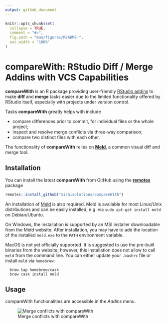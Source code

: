 ```yaml
---
output: github_document
---
```


<!-- README.md is generated from README.Rmd. Please edit that file -->

```r
knitr::opts_chunk$set(
  collapse = TRUE,
  comment = "#>",
  fig.path = "man/figures/README-",
  out.width = "100%"
)
```


# compareWith: RStudio Diff / Merge Addins with VCS Capabilities

**compareWith** is an R package providing user-friendly [RStudio addins](https://rstudio.github.io/rstudioaddins/) to make **diff** and **merge** tasks easier due to the limited functionality offered by RStudio itself, especially with projects under version control.

Tasks **compareWith** greatly helps with include

- compare differences prior to commit, for individual files or the whole project;
- inspect and resolve merge conflicts via three-way comparison;
- compare two distinct files with each other.

The functionality of **compareWith** relies on [**Meld**](http://meldmerge.org/), a common visual diff and merge tool.


## Installation

You can install the latest **compareWith** from GitHub using the [**remotes**](https://CRAN.R-project.org/package=remotes) package
```r
remotes::install_github("miraisolutions/compareWith")
```

An installation of [Meld](http://meldmerge.org) is also required. Meld is available for most Linux/Unix distributions and can be easily installed, e.g. via `sudo apt-get install meld` on Debian/Ubuntu.

On Windows, the installation is supported by an MSI installer downloadable from the Meld website. After installation, you may have to add the location of the installed `meld.exe` to the `PATH` environment variable.

MacOS is not yet officially supported. It is suggested to use the pre-built binaries from the website; however, this installation does not allow to call `meld` from the command line. You can either update your `.bashrc` file or install `meld` via `homebrew`:
```
  brew tap homebrew/cask
  brew cask install meld
```

## Usage

compareWith functionalities are accessible in the _Addins_ menu.

![Merge conflicts with compareWith](man/figures/compareWith-RStudioAddins.gif)
